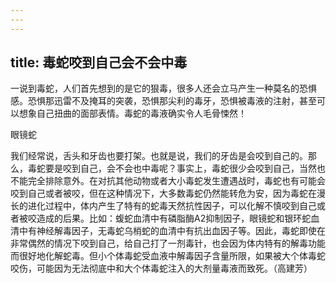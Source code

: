 ```yaml
---
---
---
```

title: 毒蛇咬到自己会不会中毒
---




一说到毒蛇，人们首先想到的是它的狠毒，很多人还会立马产生一种莫名的恐惧感。恐惧那迅雷不及掩耳的突袭，恐惧那尖利的毒牙，恐惧被毒液的注射，甚至可以想象自己扭曲的面部表情。毒蛇的毒液确实令人毛骨悚然！

眼镜蛇



我们经常说，舌头和牙齿也要打架。也就是说，我们的牙齿是会咬到自己的。那么，毒蛇要是咬到自己，会不会也中毒呢？事实上，毒蛇很少会咬到自己，当然也不能完全排除意外。在对抗其他动物或者大小毒蛇发生遭遇战时，毒蛇也有可能会咬到自己或者被咬，但在这种情况下，大多数毒蛇仍然能转危为安，因为毒蛇在漫长的进化过程中，体内产生了特有的蛇毒天然抗性因子，可以化解不慎咬到自己或者被咬造成的后果。比如：蝮蛇血清中有磷脂酶A2抑制因子，眼镜蛇和银环蛇血清中有神经解毒因子，无毒蛇乌梢蛇的血清中有抗出血因子等。因此，毒蛇即使在非常偶然的情况下咬到自己，给自己打了一剂毒针，也会因为体内特有的解毒功能而很好地化解蛇毒。但小个体毒蛇受血液中解毒因子含量所限，如果被大个体毒蛇咬伤，可能因为无法彻底中和大个体毒蛇注入的大剂量毒液而致死。（高建芳）